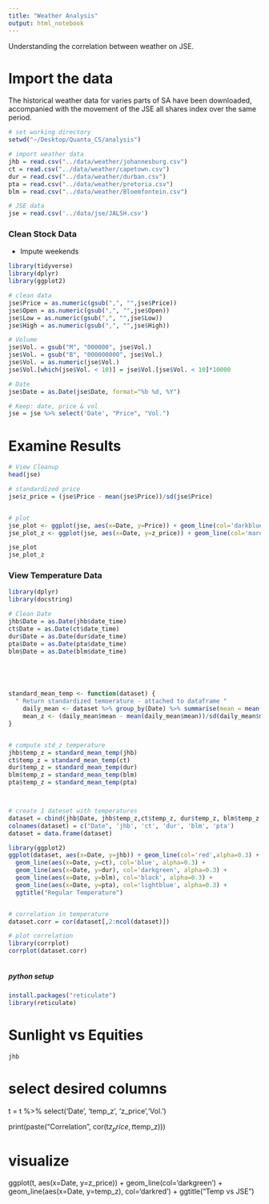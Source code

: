 ```yaml
---
title: "Weather Analysis"
output: html_notebook
---
```


Understanding the correlation between weather on JSE.


# Import the data 
The historical weather data for varies parts of SA have been downloaded, accompanied with the movement of the JSE all shares index over the same period.
```r
# set working directory 
setwd("~/Desktop/Quanta_CS/analysis")

# import weather data
jhb = read.csv("../data/weather/johannesburg.csv")
ct = read.csv("../data/weather/capetown.csv")
dur = read.csv("../data/weather/durban.csv")
pta = read.csv("../data/weather/pretoria.csv")
blm = read.csv("../data/weather/Bloemfontein.csv")

# JSE data
jse = read.csv('../data/jse/JALSH.csv')


```

### Clean Stock Data

+ Impute weekends
```r
library(tidyverse)
library(dplyr)
library(ggplot2)

# clean data
jse$Price = as.numeric(gsub(",", "",jse$Price))
jse$Open = as.numeric(gsub(",", "",jse$Open))
jse$Low = as.numeric(gsub(",", "",jse$Low))
jse$High = as.numeric(gsub(",", "",jse$High))

# Volume 
jse$Vol. = gsub("M", "000000", jse$Vol.)
jse$Vol. = gsub("B", "000000000", jse$Vol.)
jse$Vol. = as.numeric(jse$Vol.)
jse$Vol.[which(jse$Vol. < 10)] = jse$Vol.[jse$Vol. < 10]*10000

# Date
jse$Date = as.Date(jse$Date, format="%b %d, %Y")

# Keep: date, price & vol
jse = jse %>% select('Date', "Price", "Vol.")

```


# Examine Results
```r

# View Cleanup
head(jse)

# standardized price
jse$z_price = (jse$Price - mean(jse$Price))/sd(jse$Price)


# plot 
jse_plot <- ggplot(jse, aes(x=Date, y=Price)) + geom_line(col='darkblue') + ggtitle("JSE All Shares Index")
jse_plot_z <- ggplot(jse, aes(x=Date, y=z_price)) + geom_line(col='maroon') + ggtitle("JSE All Shares Index Standardized")

jse_plot
jse_plot_z


```


### View Temperature Data 
```r
library(dplyr)
library(docstring)

# Clean Date
jhb$Date = as.Date(jhb$date_time)
ct$Date = as.Date(ct$date_time)
dur$Date = as.Date(dur$date_time)
pta$Date = as.Date(pta$date_time)
blm$Date = as.Date(blm$date_time)





standard_mean_temp <- function(dataset) {
  " Return standardized temoerature - attached to dataframe " 
    daily_mean <- dataset %>% group_by(Date) %>% summarise(mean = mean(tempC)) 
    mean_z <- (daily_mean$mean - mean(daily_mean$mean))/sd(daily_mean$mean)
}


# compute std_z temperature 
jhb$temp_z = standard_mean_temp(jhb)
ct$temp_z = standard_mean_temp(ct)
dur$temp_z = standard_mean_temp(dur)
blm$temp_z = standard_mean_temp(blm)
pta$temp_z = standard_mean_temp(pta)



# create 1 dateset with temperatures
dataset = cbind(jhb$Date, jhb$temp_z,ct$temp_z, dur$temp_z, blm$temp_z, pta$temp_z)
colnames(dataset) = c("Date", 'jhb', 'ct', 'dur', 'blm', 'pta')
dataset = data.frame(dataset)

library(ggplot2)
ggplot(dataset, aes(x=Date, y=jhb)) + geom_line(col='red',alpha=0.3) +
  geom_line(aes(x=Date, y=ct), col='blue', alpha=0.3) + 
  geom_line(aes(x=Date, y=dur), col='darkgreen', alpha=0.3) + 
  geom_line(aes(x=Date, y=blm), col='black', alpha=0.3) + 
  geom_line(aes(x=Date, y=pta), col='lightblue', alpha=0.3) +
  ggtitle("Regular Temperature")


# correlation in temperature
dataset.corr = cor(dataset[,2:ncol(dataset)])

# plot correlation
library(corrplot)
corrplot(dataset.corr)



```


##### python setup

```r
install.packages("reticulate")
library(reticulate)
```




# Sunlight vs Equities

```r
jhb
```












# select desired columns
  t = t %>% select('Date', 'temp_z', 'z_price','Vol.') 
  
  
  print(paste("Correlation", cor(t$z_price, t$temp_z))) 





# visualize
ggplot(t, aes(x=Date, y=z_price)) + geom_line(col='darkgreen') +
  geom_line(aes(x=Date, y=temp_z), col='darkred') + ggtitle("Temp vs JSE")








